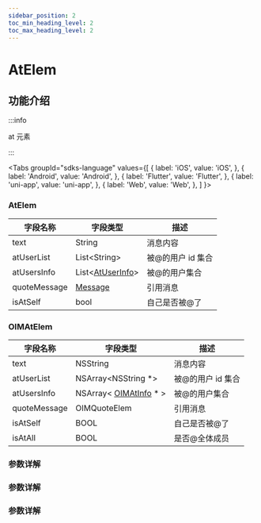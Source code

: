 ```yaml
---
sidebar_position: 2
toc_min_heading_level: 2
toc_max_heading_level: 2
---
```


# AtElem

## 功能介绍

:::info

at 元素

:::

<Tabs
groupId="sdks-language"
values={[
{ label: 'iOS', value: 'iOS', },
{ label: 'Android', value: 'Android', },
{ label: 'Flutter', value: 'Flutter', },
{ label: 'uni-app', value: 'uni-app', },
{ label: 'Web', value: 'Web', },
]
}>

<TabItem value="Flutter">

### AtElem

| 字段名称     | 字段类型                                                      | 描述              |
| ------------ | ------------------------------------------------------------- | ----------------- |
| text         | String                                                      | 消息内容          |
| atUserList   | List<String\>                                        | 被@的用户 id 集合 |
| atUsersInfo  | List<[AtUserInfo](docs/sdks/Class/Message/AtInfo.mdx)> | 被@的用户集合     |
| quoteMessage | [Message](docs/sdks/Class/Message/MessageInfo.mdx)                                                  | 引用消息          |
| isAtSelf     | bool                                                          | 自己是否被@了     |


</TabItem>

<TabItem value="iOS">

### OIMAtElem

| 字段名称     | 字段类型                                                      | 描述              |
| ------------ | ------------------------------------------------------------- | ----------------- |
| text         | NSString                                                      | 消息内容          |
| atUserList   | NSArray<NSString \*>                                          | 被@的用户 id 集合 |
| atUsersInfo  | NSArray< [OIMAtInfo](docs/sdks/Class/Message/AtInfo.mdx) \* > | 被@的用户集合     |
| quoteMessage | OIMQuoteElem                                                  | 引用消息          |
| isAtSelf     | BOOL                                                          | 自己是否被@了     |
| isAtAll      | BOOL                                                          | 是否@全体成员     |

</TabItem>

<TabItem value="Android">

### 参数详解

</TabItem>

<TabItem value="Web">

### 参数详解

</TabItem>

<TabItem value="uni-app">

### 参数详解

</TabItem>

</Tabs>
